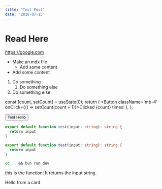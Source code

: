 ```yaml
---
title: "Test Post"
date: "2018-07-15"
---
```


# Read Here

https://google.com

- Make an mdx file
  - Add some content
- Add some content

1. Do something
    1. Do something else
2. Do something else

  const [count, setCount] = useState(0);
  return (
    <Button className='mb-4' onClick={() => setCount(count + 1)}>Clicked {count} times!</Button>
  );
};

<div className='my-4'><Button variant='outline'>Test Hello</Button></div>
<MyDynamicButton />

```ts showLineNumbers  "input" title="app/index.ts"
export default function test(input: string): string {
  return input
}

export default function test(input: string): string {
  return input
}
```

```sh
cd .. && bun run dev
```


this is the function! It returns the input string.

<Card><CardContent>Hello from a card</CardContent></Card>
